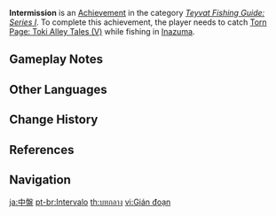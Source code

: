 {{Achievement Infobox
|title        = 
|id           = 81144
|order id     = 1133
|category     = Teyvat Fishing Guide: Series I
|description  = Catch a scattered page of a book while fishing in [[Inazuma]].
|requirements = Catch [[Torn Page: Toki Alley Tales (V)]].
|primogems    = 5
|tracking     = 
|topic        = Fishing
}}
'''Intermission''' is an [[Achievement]] in the category ''[[Teyvat Fishing Guide: Series I]]''. To complete this achievement, the player needs to catch [[Torn Page: Toki Alley Tales (V)]] while fishing in [[Inazuma]].

==Gameplay Notes==
{{Transclude|Torn Page: Toki Alley Tales (V)|Gameplay Notes}}
<!--
==Trivia==

==Video Guides==
{{EVT
|video1   = 
|caption1 = 
}}
-->
==Other Languages==
{{Other Languages
|en      = Intermission
|zhs     = 中场
|zhs_rm  = Zhōngchǎng
|zht     = 中場
|zht_rm  = Zhōngchǎng
|zh_tl   = 
|ja      = 中盤
|ja_rm   = Chuuban
|ja_tl   = Midpoint
|ko      = 중반부
|ko_rm   = Jungbanbu
|ko_tl   = Midpoint
|es      = Interludio
|es_tl   = Interlude
|fr      = Entracte
|fr_tl   = Intermission
|ru      = Антракт
|ru_tl   = Intermission
|th      = บทกลาง
|th_rm   = 
|th_tl   = 
|vi      = Gián đoạn
|vi_tl   = 
|de      = Mittelfeld
|de_tl   = Midfield
|id      = Intermeso
|id_tl   = Intermezzo
|pt      = Intervalo
|pt_tl   = 
|tr      = Kısa Bir Ara
|tr_tl   = 
|it      = Intervallo
|it_tl   = 
}}

==Change History==
{{Change History|2.1}}

==References==
{{Reflist|1}}

==Navigation==
{{Achievement Navbox|Teyvat Fishing Guide: Series I}}

[[ja:中盤]]
[[pt-br:Intervalo]]
[[th:บทกลาง]]
[[vi:Gián đoạn]]